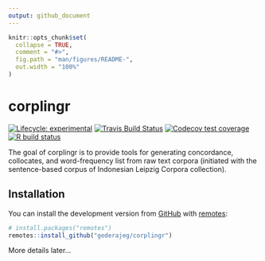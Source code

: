 ```yaml
---
output: github_document
---
```


<!-- README.md is generated from README.Rmd. Please edit that file -->

```r
knitr::opts_chunk$set(
  collapse = TRUE,
  comment = "#>",
  fig.path = "man/figures/README-",
  out.width = "100%"
)
```
# corplingr

<!-- badges: start -->
[![Lifecycle: experimental](https://img.shields.io/badge/lifecycle-experimental-orange.svg)](https://www.tidyverse.org/lifecycle/#experimental)
[![Travis Build Status](https://app.travis-ci.com/gederajeg/corplingr.svg?branch=master)](https://app.travis-ci.com/gederajeg/corplingr)
[![Codecov test coverage](https://codecov.io/gh/gederajeg/corplingr/branch/master/graph/badge.svg)](https://codecov.io/gh/gederajeg/corplingr?branch=master)
[![R build status](https://github.com/gederajeg/corplingr/workflows/R-CMD-check/badge.svg)](https://github.com/gederajeg/corplingr/actions)
<!-- badges: end -->

The goal of corplingr is to provide tools for generating concordance, collocates, and word-frequency list from raw text corpora (initiated with the sentence-based corpus of Indonesian Leipzig Corpora collection).

## Installation

You can install the development version from [GitHub](https://github.com/) with [remotes](https://remotes.r-lib.org/):

``` r
# install.packages("remotes")
remotes::install_github("gederajeg/corplingr")
```

More details later...
